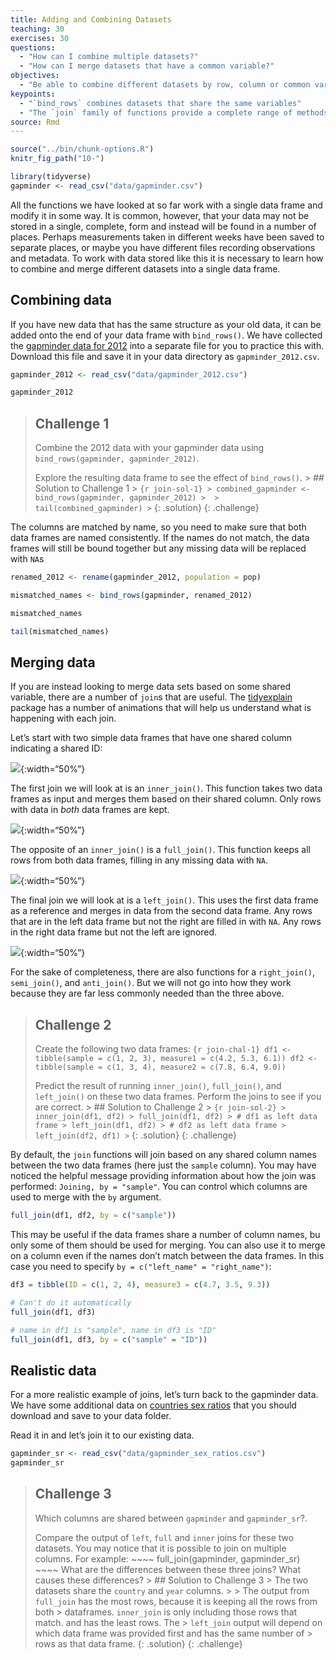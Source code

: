 ```yaml
---
title: Adding and Combining Datasets
teaching: 30
exercises: 30
questions:
  - "How can I combine multiple datasets?"
  - "How can I merge datasets that have a common variable?"
objectives:
  - "Be able to combine different datasets by row, column or common variable"
keypoints:
  - "`bind_rows` combines datasets that share the same variables"
  - "The `join` family of functions provide a complete range of methods to merge datasets that share common variables"
source: Rmd
---
```


```r
source("../bin/chunk-options.R")
knitr_fig_path("10-")

library(tidyverse)
gapminder <- read_csv("data/gapminder.csv")
```

All the functions we have looked at so far work with a single data frame and modify it in some way.
It is common, however, that your data may not be stored in a single, complete, form and instead will
be found in a number of places. Perhaps measurements taken in different weeks have been saved to 
separate places, or maybe you have different files recording observations and metadata. To work with
data stored like this it is necessary to learn how to combine and merge different datasets into a
single data frame.

## Combining data

If you have new data that has the same structure as your old data, it can be added onto the end of 
your data frame with `bind_rows()`. We have collected the [gapminder data for 2012]({{ page.root }}{% link data/gapminder_2012.csv %}) 
into a separate file for you to practice this with. Download this file and save it in your data
directory as `gapminder_2012.csv`.

```r
gapminder_2012 <- read_csv("data/gapminder_2012.csv")

gapminder_2012
```

> ## Challenge 1
> Combine the 2012 data with your gapminder data using `bind_rows(gapminder, gapminder_2012)`.
> 
> Explore the resulting data frame to see the effect of `bind_rows()`. 
> > ## Solution to Challenge 1
> > ```{r join-sol-1}
> > combined_gapminder <- bind_rows(gapminder, gapminder_2012)
> > 
> > tail(combined_gapminder)
> > ```
> {: .solution}
{: .challenge}

The columns are matched by name, so you need to make sure that both data frames are named 
consistently. If the names do not match, the data frames will still be bound together but any missing
data will be replaced with `NA`s

```r
renamed_2012 <- rename(gapminder_2012, population = pop)

mismatched_names <- bind_rows(gapminder, renamed_2012)

mismatched_names

tail(mismatched_names)
```

## Merging data

If you are instead looking to merge data sets based on some shared variable, there are a number of
`join`s that are useful. The [tidyexplain](https://github.com/gadenbuie/tidyexplain) package has a
number of animations that will help us understand what is happening with each join.

Let's start with two simple data frames that have one shared column indicating a shared ID:

![]({{ page.root }}{% link fig/original-dfs.png %}){:width="50%"}

The first join we will look at is an `inner_join()`. This function takes two data frames as input and
merges them based on their shared column. Only rows with data in *both* data frames are kept.

![]({{ page.root }}{% link fig/inner-join.gif %}){:width="50%"}

The opposite of an `inner_join()` is a `full_join()`. This function keeps all rows from both data 
frames, filling in any missing data with `NA`.

![]({{ page.root }}{% link fig/full-join.gif %}){:width="50%"}

The final join we will look at is a `left_join()`. This uses the first data frame as a reference and
merges in data from the second data frame. Any rows that are in the left data frame but not the right
are filled in with `NA`. Any rows in the right data frame but not the left are ignored.

![]({{ page.root }}{% link fig/left-join.gif %}){:width="50%"}

For the sake of completeness, there are also functions for a `right_join()`, `semi_join()`, and
`anti_join()`. But we will not go into how they work because they are far less commonly needed than
the three above.

> ## Challenge 2
> Create the following two data frames:
> ```{r join-chal-1}
> df1 <- tibble(sample = c(1, 2, 3), measure1 = c(4.2, 5.3, 6.1))
> df2 <- tibble(sample = c(1, 3, 4), measure2 = c(7.8, 6.4, 9.0))
> ```
>
> Predict the result of running `inner_join()`, `full_join()`, and `left_join()` on these two data 
> frames. Perform the joins to see if you are correct.
> > ## Solution to Challenge 2
> > ```{r join-sol-2}
> > inner_join(df1, df2)
> > full_join(df1, df2)
> > # df1 as left data frame
> > left_join(df1, df2)
> > # df2 as left data frame
> > left_join(df2, df1)
> > ```
> {: .solution}
{: .challenge}

By default, the `join` functions will join based on any shared column names between the two data 
frames (here just the `sample` column). You may have noticed the helpful message providing information
about how the join was performed: `Joining, by = "sample"`. You can control which columns are used 
to merge with the `by` argument. 

```r
full_join(df1, df2, by = c("sample"))
```

This may be useful if the data frames share a number of column names, bu only some of them should be
used for merging. You can also use it to merge on a column even if the names don't match between the 
data frames. In this case you need to specify `by = c("left_name" = "right_name")`:

```r
df3 = tibble(ID = c(1, 2, 4), measure3 = c(4.7, 3.5, 9.3))

# Can't do it automatically
full_join(df1, df3)

# name in df1 is "sample", name in df3 is "ID"
full_join(df1, df3, by = c("sample" = "ID"))
```

## Realistic data
For a more realistic example of joins, let's turn back to the gapminder data. We have some additional
data on [countries sex ratios]({{ page.root }}{% link data/gapminder_sex_ratios.csv %}) that you should
download and save to your data folder. 

Read it in and let's join it to our existing data.

```r
gapminder_sr <- read_csv("data/gapminder_sex_ratios.csv")
gapminder_sr
```

> ## Challenge 3
> Which columns are shared between `gapminder` and `gapminder_sr`?. 
>
> Compare the output of `left`, `full` and `inner` joins for these two datasets. You may notice that it is possible to join on multiple columns. 
> For example:
> ~~~~
> full_join(gapminder, gapminder_sr)
> ~~~~ 
> What are the differences between these three joins? What causes these differences?
> > ## Solution to Challenge 3
> > The two datasets share the `country` and `year` columns.
> > 
> > The output from `full_join` has the most rows, because it is keeping all the rows from both 
> > dataframes. `inner_join` is only including those rows that match. and has the least rows. The 
> > `left_join` output will depend on which data frame was provided first and has the same number of
> > rows as that data frame. 
> {: .solution}
{: .challenge}

